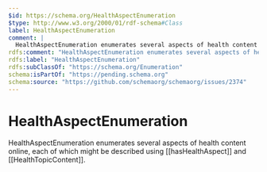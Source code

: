 ```yaml
---
$id: https://schema.org/HealthAspectEnumeration
$type: http://www.w3.org/2000/01/rdf-schema#Class
label: HealthAspectEnumeration
comment: |
  HealthAspectEnumeration enumerates several aspects of health content online, each of which might be described using [[hasHealthAspect]] and [[HealthTopicContent]].
rdfs:comment: "HealthAspectEnumeration enumerates several aspects of health content online, each of which might be described using [[hasHealthAspect]] and [[HealthTopicContent]]."
rdfs:label: "HealthAspectEnumeration"
rdfs:subClassOf: "https://schema.org/Enumeration"
schema:isPartOf: "https://pending.schema.org"
schema:source: "https://github.com/schemaorg/schemaorg/issues/2374"
---
```


# HealthAspectEnumeration

HealthAspectEnumeration enumerates several aspects of health content online, each of which might be described using [[hasHealthAspect]] and [[HealthTopicContent]].

